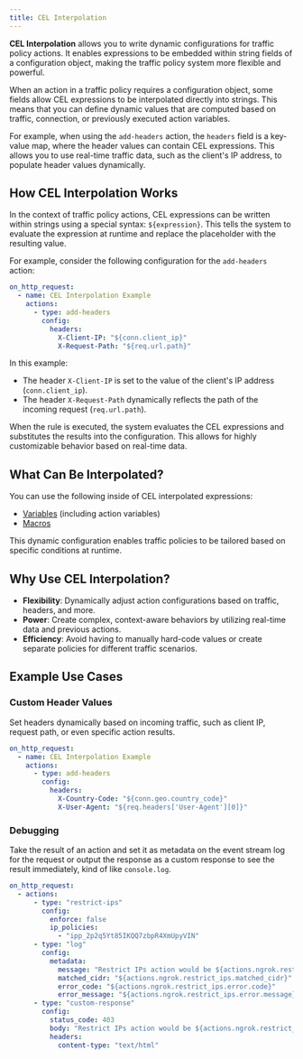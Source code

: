 ```yaml
---
title: CEL Interpolation
---
```

**CEL Interpolation** allows you to write dynamic configurations for traffic policy actions. It enables expressions to be embedded within string fields of a configuration object, making the traffic policy system more flexible and powerful.

When an action in a traffic policy requires a configuration object, some fields allow CEL expressions to be interpolated directly into strings. This means that you can define dynamic values that are computed based on traffic, connection, or previously executed action variables.

For example, when using the `add-headers` action, the `headers` field is a key-value map, where the header values can contain CEL expressions. This allows you to use real-time traffic data, such as the client's IP address, to populate header values dynamically.

## How CEL Interpolation Works

In the context of traffic policy actions, CEL expressions can be written within strings using a special syntax: `${expression}`. This tells the system to evaluate the expression at runtime and replace the placeholder with the resulting value.

For example, consider the following configuration for the `add-headers` action:

```yaml
on_http_request:
  - name: CEL Interpolation Example
    actions:
      - type: add-headers
        config:
          headers:
            X-Client-IP: "${conn.client_ip}"
            X-Request-Path: "${req.url.path}"
```

In this example:

- The header `X-Client-IP` is set to the value of the client's IP address (`conn.client_ip`).
- The header `X-Request-Path` dynamically reflects the path of the incoming request (`req.url.path`).

When the rule is executed, the system evaluates the CEL expressions and substitutes the results into the configuration. This allows for highly customizable behavior based on real-time data.

## What Can Be Interpolated?

You can use the following inside of CEL interpolated expressions:

- [Variables](/traffic-policy/variables/) (including action variables)
- [Macros](/traffic-policy/macros/)

This dynamic configuration enables traffic policies to be tailored based on specific conditions at runtime.

## Why Use CEL Interpolation?

- **Flexibility**: Dynamically adjust action configurations based on traffic, headers, and more.
- **Power**: Create complex, context-aware behaviors by utilizing real-time data and previous actions.
- **Efficiency**: Avoid having to manually hard-code values or create separate policies for different traffic scenarios.

## Example Use Cases

### Custom Header Values

Set headers dynamically based on incoming traffic, such as client IP, request path, or even specific action results.

```yaml
on_http_request:
  - name: CEL Interpolation Example
    actions:
      - type: add-headers
        config:
          headers:
            X-Country-Code: "${conn.geo.country_code}"
            X-User-Agent: "${req.headers['User-Agent'][0]}"
```

### Debugging

Take the result of an action and set it as metadata on the event stream log for the request or output the response as a custom response to see the result immediately, kind of like `console.log`.

```yaml
on_http_request:
  - actions:
      - type: "restrict-ips"
        config:
          enforce: false
          ip_policies:
            - "ipp_2p2q5Yt85IKQQ7zbpR4XmUpyVIN"
      - type: "log"
        config:
          metadata:
            message: "Restrict IPs action would be ${actions.ngrok.restrict_ips.action} for ${conn.client_ip}."
            matched_cidr: "${actions.ngrok.restrict_ips.matched_cidr}"
            error_code: "${actions.ngrok.restrict_ips.error.code}"
            error_message: "${actions.ngrok.restrict_ips.error.message}"
      - type: "custom-response"
        config:
          status_code: 403
          body: "Restrict IPs action would be ${actions.ngrok.restrict_ips.action} for ${conn.client_ip}. The matched CIDR is ${actions.ngrok.restrict_ips.matched_cidr}. Your error code is ${actions.ngrok.restrict_ips.error.code} and the error message is the following: ${actions.ngrok.restrict_ips.error.message}"
          headers:
            content-type: "text/html"
```
